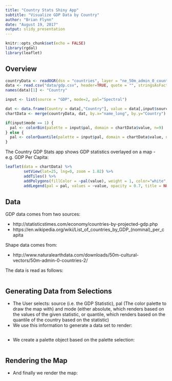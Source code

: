 ```yaml
---
title: "Country Stats Shiny App"
subtitle: "Visualize GDP Data by Country"
author: "Brian Flynn"
date: "August 19, 2017"
output: slidy_presentation
---
```


```r
knitr::opts_chunk$set(echo = FALSE)
library(rgdal)
library(leaflet)
```

## Overview

```r
countryData <- readOGR(dsn = "countries", layer = "ne_50m_admin_0_countries", encoding = "UTF-8")
data <- read.csv("data/gdp.csv", header=TRUE, quote = "", stringsAsFactors = F)
names(data)[1] <- "Country"
```

```r
input <- list(source = "GDP", mode=2, pal="Spectral")
```

```r
dat <- data.frame(Country = data[,"Country"], value = data[,input$source])
chartData <- merge(countryData, dat, by.x="name_long", by.y="Country")
```

```r
if(input$mode == 1) {
  pal <- colorBin(palette = input$pal, domain = chartData$value, n=9)
} else {
  pal <- colorQuantile(palette = input$pal, domain = chartData$value, n=9)
}
```

The Country GDP Stats app shows GDP statistics overlayed on a map - e.g. GDP Per Capita:

```r
leaflet(data = chartData) %>%
        setView(lat=25, lng=0, zoom = 1.82) %>%
        addTiles() %>% 
        addPolygons(fillColor = ~pal(value), weight = 1, color="white", fillOpacity = 0.7, opacity = 1) %>%
        addLegend(pal = pal, values = ~value, opacity = 0.7, title = NULL,  position = "bottomleft")
```


## Data

GDP data comes from two sources:

- http://statisticstimes.com/economy/countries-by-projected-gdp.php 
- https://en.wikipedia.org/wiki/List_of_countries_by_GDP_(nominal)_per_capita 

Shape data comes from:

- http://www.naturalearthdata.com/downloads/50m-cultural-vectors/50m-admin-0-countries-2/

The data is read as follows:
```r
```

## Generating Data from Selections

- The User selects: source (i.e. the GDP Statistic), pal (The color palette to draw the map with) and mode (either absolute, which renders based on the values of the given statistic, or quantile, which renders based on the quantile of the country based on the statistic)
- We use this information to generate a data set to render:
```r
```
- We create a palette object based on the palette selection:
```r
```

## Rendering the Map

- And finally we render the map:
```r
```